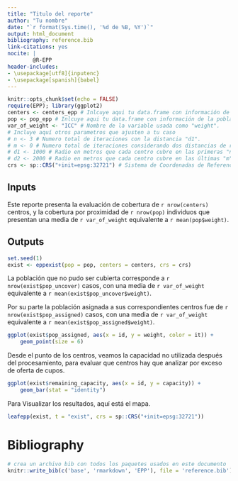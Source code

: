 ```yaml
---
title: "Titulo del reporte"
author: "Tu nombre"
date: "`r format(Sys.time(), '%d de %B, %Y')`"
output: html_document
bibliography: reference.bib
link-citations: yes
nocite: |
        @R-EPP
header-includes:
- \usepackage[utf8]{inputenc}
- \usepackage[spanish]{babel}
---
```


```r
knitr::opts_chunk$set(echo = FALSE)
require(EPP); library(ggplot2)
centers <- centers_epp # Inlcuye aqui tu data.frame con información de los centros de atención.
pop <- pop_epp # Inlcuye aqui tu data.frame con información de la población a cubrir.
var_of_weight <- "ICC" # Nombre de la variable usada como "weight".
# Incluye aquí otros parametros que ajusten a tu caso
# n <- 3 # Numero total de iteraciones con la distancia "d1".
# m <- 0 # Numero total de iteraciones considerando dos distancias de radio de acción de los centros.
# d1 <- 1000 # Radio en metros que cada centro cubre en las primeras "n" iteraciones.
# d2 <- 2000 # Radio en metros que cada centro cubre en las últimas "m" - "n" iteracions.
crs <- sp::CRS("+init=epsg:32721") # Sistema de Coordenadas de Referencia (CRS).
```

## Inputs

Este reporte presenta la evaluación de cobertura de `r nrow(centers)` centros, y la cobertura por proximidad de `r nrow(pop)` individuos que presentan una media de `r var_of_weight` equivalente a `r mean(pop$weight)`.

## Outputs

```r
set.seed(1)
exist <- eppexist(pop = pop, centers = centers, crs = crs)
```

La población que no pudo ser cubierta corresponde a `r nrow(exist$pop_uncover)` casos, con una media de `r var_of_weight` equivalente a `r mean(exist$pop_uncover$weight)`.

Por su parte la población asignada a sus correspondientes centros fue de `r nrow(exist$pop_assigned)` casos, con una media de
`r var_of_weight` equivalente a `r mean(exist$pop_assigned$weight)`.

```r
ggplot(exist$pop_assigned, aes(x = id, y = weight, color = it)) + 
    geom_point(size = 6)
```

Desde el punto de los centros, veamos la capacidad no utilizada después del procesamiento, para evaluar que centros hay que analizar por exceso de oferta de cupos.

```r
ggplot(exist$remaining_capacity, aes(x = id, y = capacity)) + 
    geom_bar(stat = "identity")
```

Para Visualizar los resultados, aquí está el mapa.

```r
leafepp(exist, t = "exist", crs = sp::CRS("+init=epsg:32721"))
```


# Bibliography

```r
# crea un archivo bib con todos los paquetes usados en este documento
knitr::write_bib(c('base', 'rmarkdown', 'EPP'), file = 'reference.bib')
```